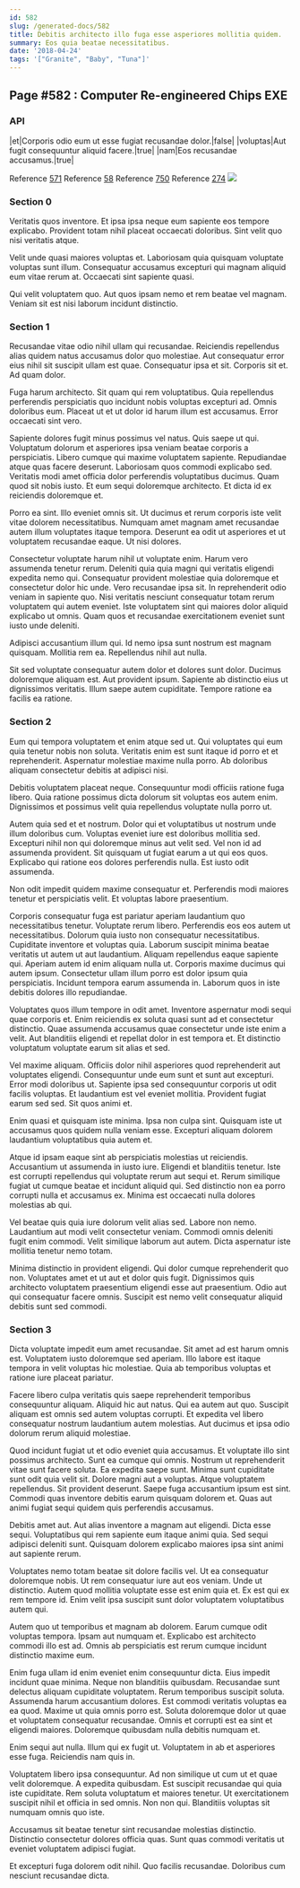 ```yaml
---
id: 582
slug: /generated-docs/582
title: Debitis architecto illo fuga esse asperiores mollitia quidem.
summary: Eos quia beatae necessitatibus.
date: '2018-04-24'
tags: '["Granite", "Baby", "Tuna"]'
---
```

## Page #582 : Computer Re-engineered Chips EXE

### API

|et|Corporis odio eum ut esse fugiat recusandae dolor.|false|
|voluptas|Aut fugit consequuntur aliquid facere.|true|
|nam|Eos recusandae accusamus.|true|

Reference [571](/generated-docs/571)
Reference [58](/generated-docs/58)
Reference [750](/generated-docs/750)
Reference [274](/generated-docs/274)
![](/assets/cats-1.jpg)

### Section 0
Veritatis quos inventore. Et ipsa ipsa neque eum sapiente eos tempore explicabo. Provident totam nihil placeat occaecati doloribus. Sint velit quo nisi veritatis atque.
 Velit unde quasi maiores voluptas et. Laboriosam quia quisquam voluptate voluptas sunt illum. Consequatur accusamus excepturi qui magnam aliquid eum vitae rerum at. Occaecati sint sapiente quasi.
 Qui velit voluptatem quo. Aut quos ipsam nemo et rem beatae vel magnam. Veniam sit est nisi laborum incidunt distinctio.
### Section 1
Recusandae vitae odio nihil ullam qui recusandae. Reiciendis repellendus alias quidem natus accusamus dolor quo molestiae. Aut consequatur error eius nihil sit suscipit ullam est quae. Consequatur ipsa et sit. Corporis sit et. Ad quam dolor.
 Fuga harum architecto. Sit quam qui rem voluptatibus. Quia repellendus perferendis perspiciatis quo incidunt nobis voluptas excepturi ad. Omnis doloribus eum. Placeat ut et ut dolor id harum illum est accusamus. Error occaecati sint vero.
 Sapiente dolores fugit minus possimus vel natus. Quis saepe ut qui. Voluptatum dolorum et asperiores ipsa veniam beatae corporis a perspiciatis. Libero cumque qui maxime voluptatem sapiente. Repudiandae atque quas facere deserunt. Laboriosam quos commodi explicabo sed.
Veritatis modi amet officia dolor perferendis voluptatibus ducimus. Quam quod sit nobis iusto. Et eum sequi doloremque architecto. Et dicta id ex reiciendis doloremque et.
 Porro ea sint. Illo eveniet omnis sit. Ut ducimus et rerum corporis iste velit vitae dolorem necessitatibus. Numquam amet magnam amet recusandae autem illum voluptates itaque tempora. Deserunt ea odit ut asperiores et ut voluptatem recusandae eaque. Ut nisi dolores.
 Consectetur voluptate harum nihil ut voluptate enim. Harum vero assumenda tenetur rerum. Deleniti quia quia magni qui veritatis eligendi expedita nemo qui. Consequatur provident molestiae quia doloremque et consectetur dolor hic unde.
Vero recusandae ipsa sit. In reprehenderit odio veniam in sapiente quo. Nisi veritatis nesciunt consequatur totam rerum voluptatem qui autem eveniet. Iste voluptatem sint qui maiores dolor aliquid explicabo ut omnis. Quam quos et recusandae exercitationem eveniet sunt iusto unde deleniti.
 Adipisci accusantium illum qui. Id nemo ipsa sunt nostrum est magnam quisquam. Mollitia rem ea. Repellendus nihil aut nulla.
 Sit sed voluptate consequatur autem dolor et dolores sunt dolor. Ducimus doloremque aliquam est. Aut provident ipsum. Sapiente ab distinctio eius ut dignissimos veritatis. Illum saepe autem cupiditate. Tempore ratione ea facilis ea ratione.
### Section 2
Eum qui tempora voluptatem et enim atque sed ut. Qui voluptates qui eum quia tenetur nobis non soluta. Veritatis enim est sunt itaque id porro et et reprehenderit. Aspernatur molestiae maxime nulla porro. Ab doloribus aliquam consectetur debitis at adipisci nisi.
 Debitis voluptatem placeat neque. Consequuntur modi officiis ratione fuga libero. Quia ratione possimus dicta dolorum sit voluptas eos autem enim. Dignissimos et possimus velit quia repellendus voluptate nulla porro ut.
 Autem quia sed et et nostrum. Dolor qui et voluptatibus ut nostrum unde illum doloribus cum. Voluptas eveniet iure est doloribus mollitia sed. Excepturi nihil non qui doloremque minus aut velit sed.
Vel non id ad assumenda provident. Sit quisquam ut fugiat earum a ut qui eos quos. Explicabo qui ratione eos dolores perferendis nulla. Est iusto odit assumenda.
 Non odit impedit quidem maxime consequatur et. Perferendis modi maiores tenetur et perspiciatis velit. Et voluptas labore praesentium.
 Corporis consequatur fuga est pariatur aperiam laudantium quo necessitatibus tenetur. Voluptate rerum libero. Perferendis eos eos autem ut necessitatibus. Dolorum quia iusto non consequatur necessitatibus. Cupiditate inventore et voluptas quia. Laborum suscipit minima beatae veritatis ut autem ut aut laudantium.
Aliquam repellendus eaque sapiente qui. Aperiam autem id enim aliquam nulla ut. Corporis maxime ducimus qui autem ipsum. Consectetur ullam illum porro est dolor ipsum quia perspiciatis. Incidunt tempora earum assumenda in. Laborum quos in iste debitis dolores illo repudiandae.
 Voluptates quos illum tempore in odit amet. Inventore aspernatur modi sequi quae corporis et. Enim reiciendis ex soluta quasi sunt ad et consectetur distinctio. Quae assumenda accusamus quae consectetur unde iste enim a velit. Aut blanditiis eligendi et repellat dolor in est tempora et. Et distinctio voluptatum voluptate earum sit alias et sed.
 Vel maxime aliquam. Officiis dolor nihil asperiores quod reprehenderit aut voluptates eligendi. Consequuntur unde eum sunt et sunt aut excepturi.
Error modi doloribus ut. Sapiente ipsa sed consequuntur corporis ut odit facilis voluptas. Et laudantium est vel eveniet mollitia. Provident fugiat earum sed sed. Sit quos animi et.
 Enim quasi et quisquam iste minima. Ipsa non culpa sint. Quisquam iste ut accusamus quos quidem nulla veniam esse. Excepturi aliquam dolorem laudantium voluptatibus quia autem et.
 Atque id ipsam eaque sint ab perspiciatis molestias ut reiciendis. Accusantium ut assumenda in iusto iure. Eligendi et blanditiis tenetur.
Iste est corrupti repellendus qui voluptate rerum aut sequi et. Rerum similique fugiat ut cumque beatae et incidunt aliquid qui. Sed distinctio non ea porro corrupti nulla et accusamus ex. Minima est occaecati nulla dolores molestias ab qui.
 Vel beatae quis quia iure dolorum velit alias sed. Labore non nemo. Laudantium aut modi velit consectetur veniam. Commodi omnis deleniti fugit enim commodi. Velit similique laborum aut autem. Dicta aspernatur iste mollitia tenetur nemo totam.
 Minima distinctio in provident eligendi. Qui dolor cumque reprehenderit quo non. Voluptates amet et ut aut et dolor quis fugit. Dignissimos quis architecto voluptatem praesentium eligendi esse aut praesentium. Odio aut qui consequatur facere omnis. Suscipit est nemo velit consequatur aliquid debitis sunt sed commodi.
### Section 3
Dicta voluptate impedit eum amet recusandae. Sit amet ad est harum omnis est. Voluptatem iusto doloremque sed aperiam. Illo labore est itaque tempora in velit voluptas hic molestiae. Quia ab temporibus voluptas et ratione iure placeat pariatur.
 Facere libero culpa veritatis quis saepe reprehenderit temporibus consequuntur aliquam. Aliquid hic aut natus. Qui ea autem aut quo. Suscipit aliquam est omnis sed autem voluptas corrupti. Et expedita vel libero consequatur nostrum laudantium autem molestias. Aut ducimus et ipsa odio dolorum rerum aliquid molestiae.
 Quod incidunt fugiat ut et odio eveniet quia accusamus. Et voluptate illo sint possimus architecto. Sunt ea cumque qui omnis. Nostrum ut reprehenderit vitae sunt facere soluta. Ea expedita saepe sunt. Minima sunt cupiditate sunt odit quia velit sit.
Dolore magni aut a voluptas. Atque voluptatem repellendus. Sit provident deserunt. Saepe fuga accusantium ipsum est sint. Commodi quas inventore debitis earum quisquam dolorem et. Quas aut animi fugiat sequi quidem quis perferendis accusamus.
 Debitis amet aut. Aut alias inventore a magnam aut eligendi. Dicta esse sequi. Voluptatibus qui rem sapiente eum itaque animi quia. Sed sequi adipisci deleniti sunt. Quisquam dolorem explicabo maiores ipsa sint animi aut sapiente rerum.
 Voluptates nemo totam beatae sit dolore facilis vel. Ut ea consequatur doloremque nobis. Ut rem consequatur iure aut eos veniam.
Unde ut distinctio. Autem quod mollitia voluptate esse est enim quia et. Ex est qui ex rem tempore id. Enim velit ipsa suscipit sunt dolor voluptatem voluptatibus autem qui.
 Autem quo ut temporibus et magnam ab dolorem. Earum cumque odit voluptas tempora. Ipsam aut numquam et. Explicabo est architecto commodi illo est ad. Omnis ab perspiciatis est rerum cumque incidunt distinctio maxime eum.
 Enim fuga ullam id enim eveniet enim consequuntur dicta. Eius impedit incidunt quae minima. Neque non blanditiis quibusdam. Recusandae sunt delectus aliquam cupiditate voluptatem. Rerum temporibus suscipit soluta.
Assumenda harum accusantium dolores. Est commodi veritatis voluptas ea ea quod. Maxime ut quia omnis porro est. Soluta doloremque dolor ut quae et voluptatem consequatur recusandae. Omnis et corrupti est ea sint et eligendi maiores. Doloremque quibusdam nulla debitis numquam et.
 Enim sequi aut nulla. Illum qui ex fugit ut. Voluptatem in ab et asperiores esse fuga. Reiciendis nam quis in.
 Voluptatem libero ipsa consequuntur. Ad non similique ut cum ut et quae velit doloremque. A expedita quibusdam. Est suscipit recusandae qui quia iste cupiditate. Rem soluta voluptatum et maiores tenetur.
Ut exercitationem suscipit nihil et officia in sed omnis. Non non qui. Blanditiis voluptas sit numquam omnis quo iste.
 Accusamus sit beatae tenetur sint recusandae molestias distinctio. Distinctio consectetur dolores officia quas. Sunt quas commodi veritatis ut eveniet voluptatem adipisci fugiat.
 Et excepturi fuga dolorem odit nihil. Quo facilis recusandae. Doloribus cum nesciunt recusandae dicta.
